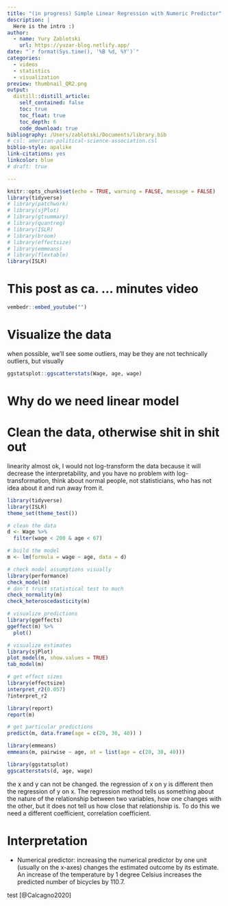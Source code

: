 ```yaml
---
title: "(in progress) Simple Linear Regression with Numeric Predictor"
description: |
  Here is the intro :)
author:
  - name: Yury Zablotski
    url: https://yuzar-blog.netlify.app/
date: "`r format(Sys.time(), '%B %d, %Y')`"
categories:
  - videos
  - statistics
  - visualization
preview: thumbnail_QR2.png
output:
  distill::distill_article:
    self_contained: false
    toc: true
    toc_float: true
    toc_depth: 6
    code_download: true
bibliography: /Users/zablotski/Documents/library.bib
# csl: american-political-science-association.csl
biblio-style: apalike
link-citations: yes
linkcolor: blue
# draft: true

---
```


```r
knitr::opts_chunk$set(echo = TRUE, warning = FALSE, message = FALSE)
library(tidyverse)    
# library(patchwork)    
# library(sjPlot)       
# library(gtsummary)
# library(quantreg)
# library(ISLR) 
# library(broom)
# library(effectsize)
# library(emmeans)
# library(flextable)
library(ISLR)
```

# This post as ca. ... minutes video

```r
vembedr::embed_youtube("") 
```




# Visualize the data

when possible, we'll see some outliers, may be they are not technically outliers, but visually

```r
ggstatsplot::ggscatterstats(Wage, age, wage)
```


# Why do we need linear model


# Clean the data, otherwise shit in shit out



linearity almost ok, I would not log-transform the data because it will decrease the interpretability, and you have no problem with log-transformation, think about normal people, not statisticians, who has not idea about it and run away from it.

```r
library(tidyverse)
library(ISLR)
theme_set(theme_test())

# clean the data
d <- Wage %>% 
  filter(wage < 200 & age < 67)

# build the model
m <- lm(formula = wage ~ age, data = d)

# check model assumptions visually
library(performance)
check_model(m)
# don't trust statistical test to much
check_normality(m)
check_heteroscedasticity(m)

# visualize predictions
library(ggeffects)
ggeffect(m) %>% 
  plot() 

# visualize estimates
library(sjPlot)
plot_model(m, show.values = TRUE)
tab_model(m)

# get effect sizes
library(effectsize)
interpret_r2(0.057)
?interpret_r2

library(report)
report(m)

# get particular predictions
predict(m, data.frame(age = c(20, 30, 40)) )

library(emmeans)
emmeans(m, pairwise ~ age, at = list(age = c(20, 30, 40)))

library(ggstatsplot)
ggscatterstats(d, age, wage)
```


the x and y can not be changed. the regression of x on y is different then the regression of y on x. The regression method tells us something about the nature of the relationship between two variables, how one changes with the other, but it does not tell us how close that relationship is. To do this we need a different coefficient, correlation coefficient.




# Interpretation

- Numerical predictor: increasing the numerical predictor by one unit (usually on the x-axes) changes the estimated outcome by its estimate. An increase of the temperature by 1 degree Celsius increases the predicted number of bicycles by 110.7.

test [@Calcagno2020]






